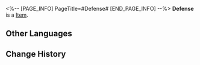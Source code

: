 <%-- [PAGE_INFO]
PageTitle=#Defense#
[END_PAGE_INFO] --%>
{{Item Infobox
|id          = 20010
|image       = Item Defense.png
|type        = 
|invCategory = Light Cone
|rarity      = 3
|effect      = Light Cone for the Path of {{Color|h|Preservation}}. The Light Cone ability is only effective for characters of this Path.
|description = A drop of strength condensed from time itself. All the seemingly insignificant moments come together to form the magnificent choir of fate. 
}}
{{Description|''"If you ever doubt these walls will lead us to victory, just look at these brave souls standing atop them."''}}
'''Defense''' is a [[Item]].

==Other Languages==
{{Other Languages
|en   = Defense
|zhs  = 戍御
|zht  = 戍禦
|ja   = {{Rubi|防衛|ぼうえい}}
|ko   = 수비
|es   = Blindaje
|fr   = Défense
|ru   = Оборона
|th   = Defense
|vi   = Phòng Thủ
|de   = Verteidigung
|id   = Defense
|pt   = Defesa
}}

==Change History==
{{Change History|2.0}}